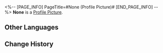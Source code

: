<%-- [PAGE_INFO]
PageTitle=#None (Profile Picture)#
[END_PAGE_INFO] --%>
{{Item Infobox
|title       = None
|id          = 200001
|image       = Item None.png
|type        = Profile Picture
|invCategory = 
|rarity      = 4
|effect      = 
|description = 
}}
'''None''' is a [[Profile Picture]].

==Other Languages==
{{Other Languages
|en   = None
|zhs  = 无
|zht  = 無
|ja   = なし
|ko   = 없음
|es   = -
|fr   = Aucune
|ru   = Нет
|th   = -
|vi   = Trống
|de   = N/A
|id   = -
|pt   = Nenhum
}}

==Change History==
{{Change History|1.0}}